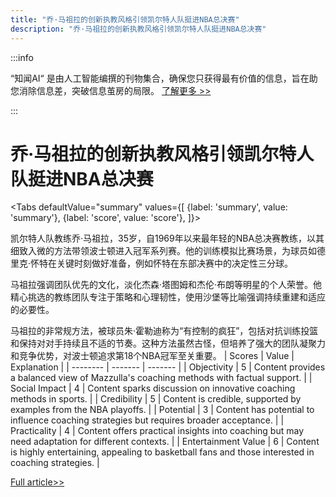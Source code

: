 ```yaml
---
title: "乔·马祖拉的创新执教风格引领凯尔特人队挺进NBA总决赛"
description: "乔·马祖拉的创新执教风格引领凯尔特人队挺进NBA总决赛"
---
```



:::info

“知闻AI“ 是由人工智能编撰的刊物集合，确保您只获得最有价值的信息，旨在助您消除信息差，突破信息茧房的局限。  [了解更多 >>](/zh-Hans/docs/guides)

:::

# 乔·马祖拉的创新执教风格引领凯尔特人队挺进NBA总决赛


<Tabs
	defaultValue="summary"
	values={[
	{label: 'summary', value: 'summary'},
	{label: 'score', value: 'score'},
]}>
<TabItem value="summary">


凯尔特人队教练乔·马祖拉，35岁，自1969年以来最年轻的NBA总决赛教练，以其细致入微的方法带领波士顿进入冠军系列赛。他的训练模拟比赛场景，为球员如德里克·怀特在关键时刻做好准备，例如怀特在东部决赛中的决定性三分球。

马祖拉强调团队优先的文化，淡化杰森·塔图姆和杰伦·布朗等明星的个人荣誉。他精心挑选的教练团队专注于策略和心理韧性，使用沙堡等比喻强调持续重建和适应的必要性。

马祖拉的非常规方法，被球员朱·霍勒迪称为“有控制的疯狂”，包括对抗训练投篮和保持对对手持续且不适的节奏。这种方法虽然古怪，但培养了强大的团队凝聚力和竞争优势，对波士顿追求第18个NBA冠军至关重要。
</TabItem>
<TabItem value="score">
	| Scores     | Value   | Explanation |
	| -------- | ------- | ------- |
	| Objectivity  | 5    | Content provides a balanced view of Mazzulla's coaching methods with factual support.    |
	| Social Impact | 4     | Content sparks discussion on innovative coaching methods in sports.    |
	| Credibility    | 5    | Content is credible, supported by examples from the NBA playoffs.    |
	| Potential    | 3    | Content has potential to influence coaching strategies but requires broader acceptance.    |
	| Practicality    | 4    | Content offers practical insights into coaching but may need adaptation for different contexts.    |
	| Entertainment Value    | 6    | Content is highly entertaining, appealing to basketball fans and those interested in coaching strategies.    |
</TabItem>
</Tabs>

[Full article>>](https://apnews.com/article/joe-mazzulla-celtics-nba-finals-ec3271c1bc95d73ef24209fe4fa874b5)
